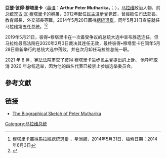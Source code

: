 {{noteTA
|1=zh-tw:穆薩里卡;zh-hant:穆塔里卡;zh-hans:穆塔里卡;
}}
{{Infobox officeholder
|name          = 彼得·穆塔里卡
|image         = Arthur Peter Mutharika 2014 (cropped).jpg
|office        = [[File:Coat_of_arms_of_Malawi.svg|45px]]<br>第5任[[马拉维总统|马拉维总统]]
|vicepresident = {{le|索罗斯·奇利玛|Saulos Chilima}}
|term_start    = 2014年5月31日
|term_end      = 2020年6月28日
|predecessor   = [[乔伊斯·班达|喬伊斯·班達]]
|successor     = [[拉扎勒斯·查克维拉|拉扎勒斯·查克维拉]]
|office1       = 外交部長
|term_start1   = 2011年9月8日
|term_end1     = 2012年4月26日
|predecessor1  = [[艾塔·班達|艾塔·班達]]
|successor1    = [[拉伊姆·丘梅|拉伊姆·丘梅]]
|office2       = [[蒂約羅縣|蒂約羅縣]]議員
|term_start2   = 2009年5月19日
|term_end2     = 2014年3月
|predecessor2  = Bapu Khamisa
|successor2    = 
|birth_date    = {{birth date and age|1940|07|18}}
|birth_place   = [[尼亞薩蘭|尼亞薩蘭]][[蒂約羅縣|蒂約羅縣]]
|nationality   = {{flag|馬拉維}}
|party         = [[民主进步党_(马拉维)|民主進步黨]]
|otherparty    = [[統一民主戰線(馬拉維)|統一民主戰線]]{{small|（2004年前）}}
|spouse        = Christophine{{small|（已過身）}}
|partner       = 
|relations     = [[宾古·瓦·穆塔里卡|賓古·瓦·穆塔里卡]]{{small|（兄弟）}}
|children      = {{Collapsible list|titlestyle=font-weight:normal; background:transparent; text-align:left;|title=3||Moyenda|Mahopela|Charlotte}}
|alma_mater    = [[倫敦大學|倫敦大學]]{{small|（[[法學士|法學士]]）}}<br>[[耶魯法學院|耶魯大學]]{{small|（[[法學碩士|法學碩士]]、[[司法學博士|司法學博士]]）}}
|religion      = [[長老宗|長老宗]]
}}

'''亞瑟·彼得·穆塔里卡'''（[[英语|英语]]：'''Arthur Peter Mutharika'''，{{IPA-en|/mutʰárika/}}；{{bd|1940年||||Mutharika, Peter}}），[[马拉维|马拉维]]政治人物，前总统[[宾古·瓦·穆塔里卡|宾古·瓦·穆塔里卡]]的胞弟，2012年起任[[民主进步党_(马拉维)|民主进步党]]党首，曾經擔任司法部長、教育部長、外交部長等職，2014年5月20日贏得[[2014年馬拉威大選|總統選舉]]，同年5月31日宣誓就任马拉维第五任总统。<ref>[http://news.sinchew.com.my/node/368410 穆塔里卡贏得馬拉維總統選舉] {{Wayback|url=http://news.sinchew.com.my/node/368410 |date=20140606222819 }}，星洲網，2014年5月31日，檢索日期：2014年6月3日</ref><ref>{{Cite news |url=http://www.bbc.co.uk/news/world-africa-27648964 |title=Malawi election: Peter Mutharika sworn in as president |work=BBC News |date=2014-05-31 |accessdate=2014-06-04 |archive-date=2022-02-08 |archive-url=https://web.archive.org/web/20220208065036/https://www.bbc.co.uk/news/world-africa-27648964 }}</ref>

2019年5月21日，彼得•穆塔里卡在一次备受争议的总统大选中宣布胜选连任，但马拉维最高法院在2020年2月3日裁决其连任无效，最终彼得•穆塔里卡在同年5月28日重新举行的总统大选中落败，并在次月卸任马拉维总统一职。

2021 年 8 月，宪法法院审查了彼得·穆塔里卡进步民主党提出的上诉。 他呼吁取消 2020 年总统选举，因为他的四名代表已被禁止参加选举委员会。

==參考文獻==
<references/>

== 链接 ==
* [https://web.archive.org/web/20140601001139/http://www.dppmalawi.com/documents/files/Peter%20Mutharika%20Biographical%20Sketch.pdf The Biographical Sketch of Peter Mutharika]

{{s-start}}
{{s-off}}
{{s-bef|before=[[乔伊斯·班达|乔伊斯·班达]]}}
{{s-ttl|title=[[马拉维总统|马拉维总统]]|years=2014年－2020年}}
{{s-aft|after=[[拉扎勒斯·查克维拉|拉扎勒斯·查克维拉]]}}
{{s-end}}

{{馬拉威國家元首}}

{{DEFAULTSORT:Mutharika, Peter}}
[[Category:马拉维总统|Category:马拉维总统]]